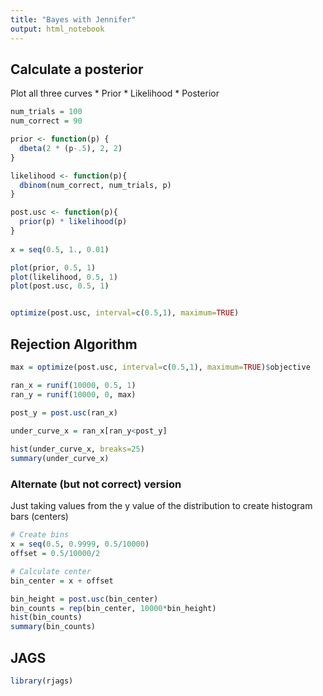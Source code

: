 ```yaml
---
title: "Bayes with Jennifer"
output: html_notebook
---
```


## Calculate a posterior
Plot all three curves
* Prior
* Likelihood
* Posterior

```r
num_trials = 100
num_correct = 90

prior <- function(p) {
  dbeta(2 * (p-.5), 2, 2)
}

likelihood <- function(p){
  dbinom(num_correct, num_trials, p)
}

post.usc <- function(p){
  prior(p) * likelihood(p)
}
  
x = seq(0.5, 1., 0.01)

plot(prior, 0.5, 1)
plot(likelihood, 0.5, 1)
plot(post.usc, 0.5, 1)


optimize(post.usc, interval=c(0.5,1), maximum=TRUE)
```


## Rejection Algorithm

```r

max = optimize(post.usc, interval=c(0.5,1), maximum=TRUE)$objective

ran_x = runif(10000, 0.5, 1)
ran_y = runif(10000, 0, max)

post_y = post.usc(ran_x)

under_curve_x = ran_x[ran_y<post_y]
  
hist(under_curve_x, breaks=25)  
summary(under_curve_x)

```


### Alternate (but not correct) version
Just taking values from the y value of the distribution to create histogram bars (centers)

```r
# Create bins
x = seq(0.5, 0.9999, 0.5/10000)
offset = 0.5/10000/2

# Calculate center
bin_center = x + offset

bin_height = post.usc(bin_center)
bin_counts = rep(bin_center, 10000*bin_height)
hist(bin_counts)
summary(bin_counts)
```

## JAGS

```r
library(rjags)


```



















